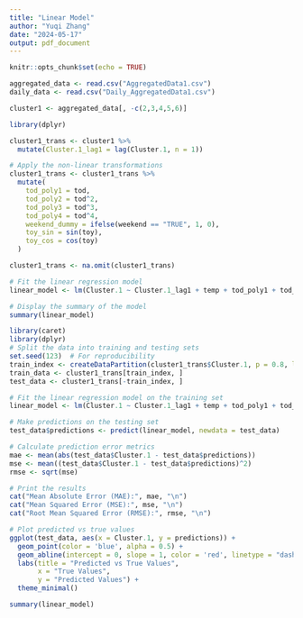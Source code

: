 ```yaml
---
title: "Linear Model"
author: "Yuqi Zhang"
date: "2024-05-17"
output: pdf_document
---
```


```r
knitr::opts_chunk$set(echo = TRUE)
```

```r
aggregated_data <- read.csv("AggregatedData1.csv")
daily_data <- read.csv("Daily_AggregatedData1.csv")
```

```r
cluster1 <- aggregated_data[, -c(2,3,4,5,6)]
```

```r
library(dplyr)

cluster1_trans <- cluster1 %>%
  mutate(Cluster.1_lag1 = lag(Cluster.1, n = 1))

# Apply the non-linear transformations
cluster1_trans <- cluster1_trans %>%
  mutate(
    tod_poly1 = tod,
    tod_poly2 = tod^2,
    tod_poly3 = tod^3,
    tod_poly4 = tod^4,
    weekend_dummy = ifelse(weekend == "TRUE", 1, 0),
    toy_sin = sin(toy),
    toy_cos = cos(toy)
  )

```



```r
cluster1_trans <- na.omit(cluster1_trans)

# Fit the linear regression model
linear_model <- lm(Cluster.1 ~ Cluster.1_lag1 + temp + tod_poly1 + tod_poly2 + tod_poly3 + tod_poly4 + weekend_dummy + toy_sin + toy_cos, data = cluster1_trans)

# Display the summary of the model
summary(linear_model)
```


```r
library(caret)
library(dplyr)
# Split the data into training and testing sets
set.seed(123)  # For reproducibility
train_index <- createDataPartition(cluster1_trans$Cluster.1, p = 0.8, list = FALSE)
train_data <- cluster1_trans[train_index, ]
test_data <- cluster1_trans[-train_index, ]

# Fit the linear regression model on the training set
linear_model <- lm(Cluster.1 ~ Cluster.1_lag1 + temp + tod_poly1 + tod_poly2 + tod_poly3 + tod_poly4 + weekend_dummy + toy_sin + toy_cos, data = train_data)

# Make predictions on the testing set
test_data$predictions <- predict(linear_model, newdata = test_data)

# Calculate prediction error metrics
mae <- mean(abs(test_data$Cluster.1 - test_data$predictions))
mse <- mean((test_data$Cluster.1 - test_data$predictions)^2)
rmse <- sqrt(mse)

# Print the results
cat("Mean Absolute Error (MAE):", mae, "\n")
cat("Mean Squared Error (MSE):", mse, "\n")
cat("Root Mean Squared Error (RMSE):", rmse, "\n")

```


```r
# Plot predicted vs true values
ggplot(test_data, aes(x = Cluster.1, y = predictions)) +
  geom_point(color = 'blue', alpha = 0.5) +
  geom_abline(intercept = 0, slope = 1, color = 'red', linetype = "dashed") +
  labs(title = "Predicted vs True Values",
       x = "True Values",
       y = "Predicted Values") +
  theme_minimal()
```
```r
summary(linear_model)
```

